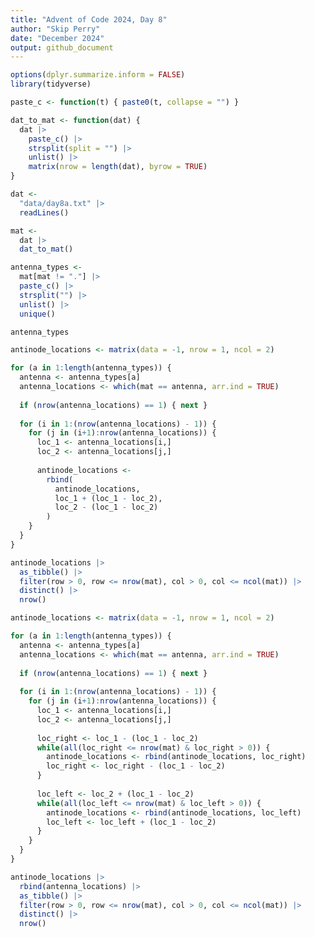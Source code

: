 ```yaml
---
title: "Advent of Code 2024, Day 8"
author: "Skip Perry"
date: "December 2024"
output: github_document
---
```


```r
options(dplyr.summarize.inform = FALSE)
library(tidyverse)

paste_c <- function(t) { paste0(t, collapse = "") }

dat_to_mat <- function(dat) {
  dat |> 
    paste_c() |> 
    strsplit(split = "") |> 
    unlist() |> 
    matrix(nrow = length(dat), byrow = TRUE)
}
```

```r
dat <- 
  "data/day8a.txt" |> 
  readLines()

mat <- 
  dat |> 
  dat_to_mat()

antenna_types <- 
  mat[mat != "."] |> 
  paste_c() |> 
  strsplit("") |> 
  unlist() |> 
  unique()

antenna_types
```

```r
antinode_locations <- matrix(data = -1, nrow = 1, ncol = 2)

for (a in 1:length(antenna_types)) {
  antenna <- antenna_types[a]
  antenna_locations <- which(mat == antenna, arr.ind = TRUE)
  
  if (nrow(antenna_locations) == 1) { next }
  
  for (i in 1:(nrow(antenna_locations) - 1)) {
    for (j in (i+1):nrow(antenna_locations)) {
      loc_1 <- antenna_locations[i,]
      loc_2 <- antenna_locations[j,]
      
      antinode_locations <- 
        rbind(
          antinode_locations, 
          loc_1 + (loc_1 - loc_2),
          loc_2 - (loc_1 - loc_2)
        )
    }
  }
}

antinode_locations |> 
  as_tibble() |> 
  filter(row > 0, row <= nrow(mat), col > 0, col <= ncol(mat)) |> 
  distinct() |> 
  nrow()
```

```r
antinode_locations <- matrix(data = -1, nrow = 1, ncol = 2)

for (a in 1:length(antenna_types)) {
  antenna <- antenna_types[a]
  antenna_locations <- which(mat == antenna, arr.ind = TRUE)
  
  if (nrow(antenna_locations) == 1) { next }
  
  for (i in 1:(nrow(antenna_locations) - 1)) {
    for (j in (i+1):nrow(antenna_locations)) {
      loc_1 <- antenna_locations[i,]
      loc_2 <- antenna_locations[j,]
      
      loc_right <- loc_1 - (loc_1 - loc_2)
      while(all(loc_right <= nrow(mat) & loc_right > 0)) {
        antinode_locations <- rbind(antinode_locations, loc_right)
        loc_right <- loc_right - (loc_1 - loc_2)
      }
      
      loc_left <- loc_2 + (loc_1 - loc_2)
      while(all(loc_left <= nrow(mat) & loc_left > 0)) {
        antinode_locations <- rbind(antinode_locations, loc_left)
        loc_left <- loc_left + (loc_1 - loc_2)
      }
    }
  }
}

antinode_locations |> 
  rbind(antenna_locations) |> 
  as_tibble() |> 
  filter(row > 0, row <= nrow(mat), col > 0, col <= ncol(mat)) |> 
  distinct() |> 
  nrow()
```

